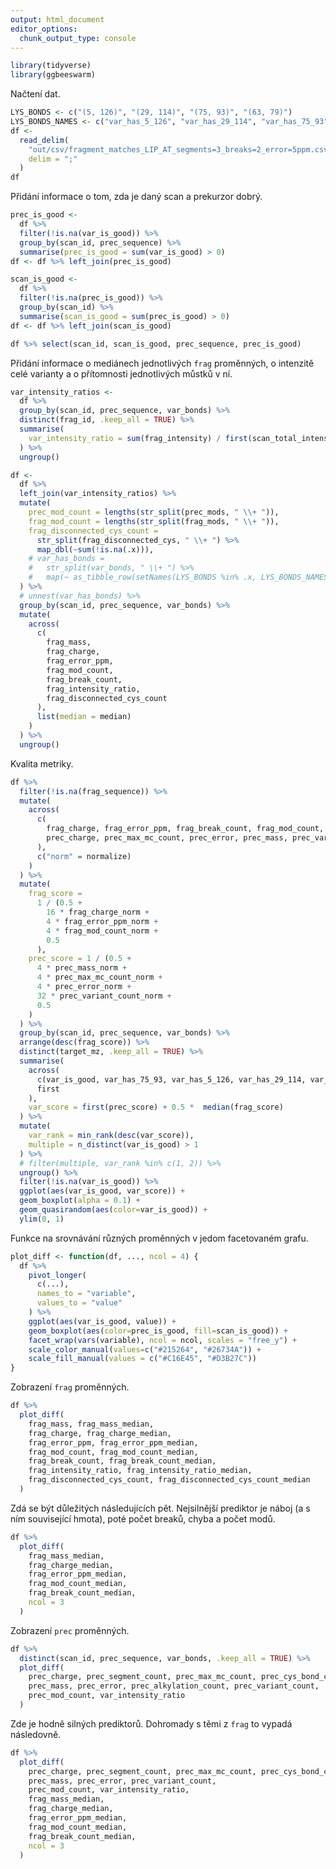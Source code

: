 ```yaml
---
output: html_document
editor_options: 
  chunk_output_type: console
---
```


```r
library(tidyverse)
library(ggbeeswarm)
```

Načtení dat.

```r
LYS_BONDS <- c("(5, 126)", "(29, 114)", "(75, 93)", "(63, 79)")
LYS_BONDS_NAMES <- c("var_has_5_126", "var_has_29_114", "var_has_75_93", "var_has_63_79")
df <-
  read_delim(
    "out/csv/fragment_matches_LIP_AT_segments=3_breaks=2_error=5ppm.csv",
    delim = ";"
  )
df
```

Přidání informace o tom, zda je daný scan a prekurzor dobrý.

```r
prec_is_good <-
  df %>%
  filter(!is.na(var_is_good)) %>%
  group_by(scan_id, prec_sequence) %>%
  summarise(prec_is_good = sum(var_is_good) > 0)
df <- df %>% left_join(prec_is_good)

scan_is_good <-
  df %>%
  filter(!is.na(prec_is_good)) %>%
  group_by(scan_id) %>%
  summarise(scan_is_good = sum(prec_is_good) > 0)
df <- df %>% left_join(scan_is_good)

df %>% select(scan_id, scan_is_good, prec_sequence, prec_is_good)
```

Přidání informace o mediánech jednotlivých `frag` proměnných, o intenzitě celé varianty a o přítomnosti jednotlivých můstků v ní.

```r
var_intensity_ratios <-
  df %>%
  group_by(scan_id, prec_sequence, var_bonds) %>%
  distinct(frag_id, .keep_all = TRUE) %>%
  summarise(
    var_intensity_ratio = sum(frag_intensity) / first(scan_total_intensity)
  ) %>%
  ungroup()

df <-
  df %>%
  left_join(var_intensity_ratios) %>%
  mutate(
    prec_mod_count = lengths(str_split(prec_mods, " \\+ ")),
    frag_mod_count = lengths(str_split(frag_mods, " \\+ ")),
    frag_disconnected_cys_count =
      str_split(frag_disconnected_cys, " \\+ ") %>%
      map_dbl(~sum(!is.na(.x))),
    # var_has_bonds =
    #   str_split(var_bonds, " \\+ ") %>%
    #   map(~ as_tibble_row(setNames(LYS_BONDS %in% .x, LYS_BONDS_NAMES)))
  ) %>%
  # unnest(var_has_bonds) %>%
  group_by(scan_id, prec_sequence, var_bonds) %>%
  mutate(
    across(
      c(
        frag_mass, 
        frag_charge, 
        frag_error_ppm, 
        frag_mod_count, 
        frag_break_count, 
        frag_intensity_ratio, 
        frag_disconnected_cys_count
      ),
      list(median = median)
    )
  ) %>% 
  ungroup()
```

Kvalita metriky.

```r
df %>%
  filter(!is.na(frag_sequence)) %>%
  mutate(
    across(
      c(
        frag_charge, frag_error_ppm, frag_break_count, frag_mod_count,
        prec_charge, prec_max_mc_count, prec_error, prec_mass, prec_variant_count
      ),
      c("norm" = normalize)
    )
  ) %>%
  mutate(
    frag_score =
      1 / (0.5 +
        16 * frag_charge_norm +
        4 * frag_error_ppm_norm +
        4 * frag_mod_count_norm +
        0.5
      ),
    prec_score = 1 / (0.5 +
      4 * prec_mass_norm +
      4 * prec_max_mc_count_norm +
      4 * prec_error_norm +
      32 * prec_variant_count_norm +
      0.5
    )
  ) %>%
  group_by(scan_id, prec_sequence, var_bonds) %>%
  arrange(desc(frag_score)) %>%
  distinct(target_mz, .keep_all = TRUE) %>%
  summarise(
    across(
      c(var_is_good, var_has_75_93, var_has_5_126, var_has_29_114, var_has_63_79),
      first
    ),
    var_score = first(prec_score) + 0.5 *  median(frag_score)
  ) %>%
  mutate(
    var_rank = min_rank(desc(var_score)),
    multiple = n_distinct(var_is_good) > 1
  ) %>%
  # filter(multiple, var_rank %in% c(1, 2)) %>%
  ungroup() %>%
  filter(!is.na(var_is_good)) %>%
  ggplot(aes(var_is_good, var_score)) +
  geom_boxplot(alpha = 0.1) +
  geom_quasirandom(aes(color=var_is_good)) +
  ylim(0, 1)
```

Funkce na srovnávání různých proměnných v jedom facetovaném grafu.

```r
plot_diff <- function(df, ..., ncol = 4) {
  df %>%
    pivot_longer(
      c(...),
      names_to = "variable",
      values_to = "value"
    ) %>%
    ggplot(aes(var_is_good, value)) +
    geom_boxplot(aes(color=prec_is_good, fill=scan_is_good)) +
    facet_wrap(vars(variable), ncol = ncol, scales = "free_y") +
    scale_color_manual(values=c("#215264", "#26734A")) +
    scale_fill_manual(values = c("#C16E45", "#D3B27C"))
}
```

Zobrazení `frag` proměnných.

```r
df %>%
  plot_diff(
    frag_mass, frag_mass_median,
    frag_charge, frag_charge_median,
    frag_error_ppm, frag_error_ppm_median,
    frag_mod_count, frag_mod_count_median,
    frag_break_count, frag_break_count_median,
    frag_intensity_ratio, frag_intensity_ratio_median,
    frag_disconnected_cys_count, frag_disconnected_cys_count_median
  )
```

Zdá se být důležitých následujících pět. Nejsilnější prediktor je náboj (a s ním související hmota), poté počet breaků, chyba a počet modů.

```r
df %>%
  plot_diff(
    frag_mass_median,
    frag_charge_median,
    frag_error_ppm_median,
    frag_mod_count_median,
    frag_break_count_median,
    ncol = 3
  )
```

Zobrazení `prec` proměnných.

```r
df %>%
  distinct(scan_id, prec_sequence, var_bonds, .keep_all = TRUE) %>% 
  plot_diff(
    prec_charge, prec_segment_count, prec_max_mc_count, prec_cys_bond_count,
    prec_mass, prec_error, prec_alkylation_count, prec_variant_count,
    prec_mod_count, var_intensity_ratio
  )
```

Zde je hodně silných prediktorů. Dohromady s těmi z `frag` to vypadá následovně.

```r
df %>%
  plot_diff(
    prec_charge, prec_segment_count, prec_max_mc_count, prec_cys_bond_count,
    prec_mass, prec_error, prec_variant_count,
    prec_mod_count, var_intensity_ratio,
    frag_mass_median,
    frag_charge_median,
    frag_error_ppm_median,
    frag_mod_count_median,
    frag_break_count_median,
    ncol = 3
  )
```
